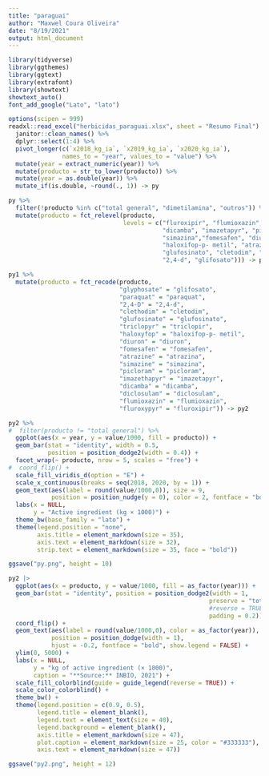 ```yaml
---
title: "paraguai"
author: "Maxwel Coura Oliveira"
date: "8/19/2021"
output: html_document
---
```


```r
library(tidyverse)
library(ggthemes)
library(ggtext)
library(extrafont)
library(showtext)
showtext_auto()
font_add_google("Lato", "lato") 
```


```r
options(scipen = 999)
readxl::read_excel("herbicidas_paraguai.xlsx", sheet = "Resumo Final") %>% 
  janitor::clean_names() %>% 
  dplyr::select(1:4) %>% 
  pivot_longer(c(`x2018_kg_ia`, `x2019_kg_ia`, `x2020_kg_ia`), 
               names_to = "year", values_to = "value") %>% 
  mutate(year = extract_numeric(year)) %>% 
  mutate(producto = str_to_lower(producto)) %>% 
  mutate(year = as.double(year)) %>% 
  mutate_if(is.double, ~round(., 1)) -> py
```

```r
py %>% 
  filter(!producto %in% c("total general", "dimetilamina", "outros")) %>% 
  mutate(producto = fct_relevel(producto,
                                levels = c("fluroxipir", "flumioxazin", "diclosulam",
                                           "dicamba", "imazetapyr", "picloram",
                                           "simazina","fomesafen", "diuron",
                                           "haloxifop-p- metil", "atrazina", "triclopir",
                                           "glufosinato", "cletodim", "paraquat", 
                                           "2,4-d", "glifosato"))) -> py1
```

```r
py1 %>% 
  mutate(producto = fct_recode(producto,
                               "glyphosate" = "glifosato",
                               "paraquat" = "paraquat",
                               "2,4-D" = "2,4-d",
                               "clethodim" = "cletodim",
                               "glufosinate" = "glufosinato",
                               "triclopyr" = "triclopir",
                               "haloxyfop" = "haloxifop-p- metil",
                               "diuron" = "diuron",
                               "fomesafen" = "fomesafen",
                               "atrazine" = "atrazina",
                               "simazine" = "simazina",
                               "picloram" = "picloram", 
                               "imazethapyr" = "imazetapyr",
                               "dicamba" = "dicamba",
                               "diclosulam" = "diclosulam", 
                               "flumioxazin" = "flumioxazin", 
                               "fluroxypyr" = "fluroxipir")) -> py2
```


```r
py2 %>% 
#  filter(producto != "total general") %>% 
  ggplot(aes(x = year, y = value/1000, fill = producto)) +
  geom_bar(stat = "identity", width = 0.5,
           position = position_dodge2(width = 0.4)) +
  facet_wrap(~ producto, nrow = 5, scales = "free") +
#  coord_flip() +
  scale_fill_viridis_d(option = "E") +
  scale_x_continuous(breaks = seq(2018, 2020, by = 1)) +
  geom_text(aes(label = round(value/1000,0)), size = 9, 
            position = position_nudge(y = 0), color = 2, fontface = "bold") +
  labs(x = NULL,
       y = "Active ingredient (kg × 1000)") +
  theme_bw(base_family = "lato") +
  theme(legend.position = "none",
        axis.title = element_markdown(size = 35),
        axis.text = element_markdown(size = 32),
        strip.text = element_markdown(size = 35, face = "bold"))

ggsave("py.png", height = 10)
```


```r
py2 |> 
  ggplot(aes(x = producto, y = value/1000, fill = as_factor(year))) +
  geom_bar(stat = "identity", position = position_dodge2(width = 1,
                                                        preserve = "total",
                                                        #reverse = TRUE,
                                                        padding = 0.2)) +
  coord_flip() +
  geom_text(aes(label = round(value/1000,0), color = as_factor(year)), size = 12, 
            position = position_dodge(width = 1), 
            hjust = -0.2, fontface = "bold", show.legend = FALSE) +
  ylim(0, 5000) +
  labs(x = NULL,
       y = "kg of active ingredient (× 1000)",
       caption = "**Source:** INBIO, 2021") +
  scale_fill_colorblind(guide = guide_legend(reverse = TRUE)) +
  scale_color_colorblind() +
  theme_bw() +
  theme(legend.position = c(0.9, 0.5),
        legend.title = element_blank(),
        legend.text = element_text(size = 40),
        legend.background = element_blank(),
        axis.title = element_markdown(size = 47),
        plot.caption = element_markdown(size = 25, color = "#333333"),
        axis.text = element_markdown(size = 47))

ggsave("py2.png", height = 12)
```


